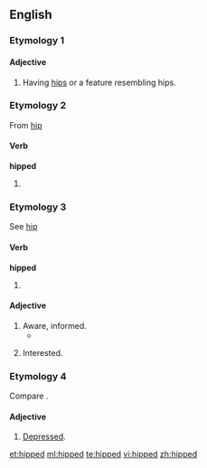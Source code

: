 ==English==

===Etymology 1===
{{suffix|hip|ed|gloss1=anatomy sense}}
====Adjective====
{{en-adj}}

# Having [[hip]]s or a feature resembling hips.

===Etymology 2===
From [[hip#Verb|hip]] {{a|verb}}
====Verb====
'''hipped'''

# {{en-past of|hip}}

===Etymology 3===
See [[hip#Etymology 3|hip]] {{a|Etymology 3}}

====Verb====
'''hipped'''

# {{en-past of|hip}}

====Adjective====
{{en-adj}}

# Aware, informed.
#* {{quote-book|title=For the sake of argument: essays and minority reports|page=200|author={{w|Christopher Hitchens}}|year=1993|passage=If I admitted, though, to being a little '''hipped''' on the subject of Trotsky, I could sometimes gain an indulgent if flickering attention}}
# {{context|with ''on''}} Interested.

===Etymology 4===
Compare {{term|hippish|lang=en}}.

====Adjective====
{{en-adj}}

# [[depressed|Depressed]].

[[et:hipped]]
[[ml:hipped]]
[[te:hipped]]
[[vi:hipped]]
[[zh:hipped]]